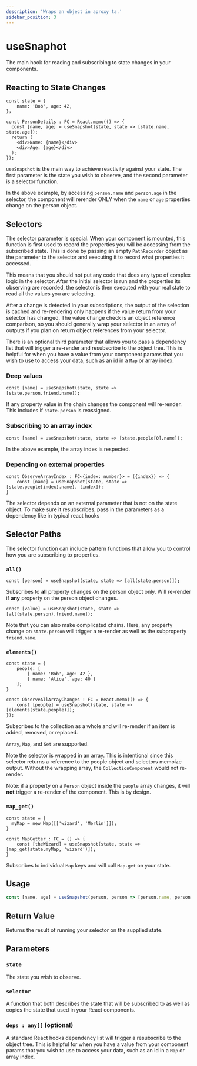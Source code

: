 ```yaml
---
description: 'Wraps an object in aproxy ta.'
sidebar_position: 3
---
```


# useSnaphot

The main hook for reading and subscribing to state changes in your components.

## Reacting to State Changes

```tsx
const state = {    
    name: 'Bob', age: 42,    
};

const PersonDetails : FC = React.memo(() => {
  const [name, age] = useSnapshot(state, state => [state.name, state.age]);
  return (
    <div>Name: {name}</div>
    <div>Age: {age}</div>
  );
});
```

`useSnapshot` is the main way to achieve reactivity against your state.  The first parameter is the state you wish to observe, and the second parameter is a selector function.

In the above example, by accessing `person.name` and `person.age` in the selector, the component will rerender ONLY when the `name` or `age` properties change on the person object.  

## Selectors

The selector parameter is special.  When your component is mounted, this function is first used to record the properties you will be accessing from the subscribed state.  This is done by passing an empty `PathRecorder` object as the parameter to the selector and executing it to record what properties it accessed.  

This means that you should not put any code that does any type of complex logic in the selector.  After the initial selector is run and the properties its observing are recorded, the selector is then executed with your real state to read all the values you are selecting.

After a change is detected in your subscriptions, the output of the selection is cached and re-rendering only happens if the value return from your selector has changed.  The value change check is an object reference comparison, so you should generally wrap your selector in an array of outputs if you plan on return object references from your selector.

There is an optional third parameter that allows you to pass a dependency list that will trigger a re-render and resubscribe to the object tree.  This is helpful for when you have a value from your component params that you wish to use to access your data, such as an id in a `Map` or array index. 

### Deep values

```tsx
const [name] = useSnapshot(state, state => [state.person.friend.name]);
```
If any property value in the chain changes the component will re-render. This includes if `state.person` is reassigned.

### Subscribing to an array index
```tsx
const [name] = useSnapshot(state, state => [state.people[0].name]);
```
In the above example, the array index is respected.

### Depending on external properties

```tsx
const ObserveArrayIndex : FC<{index: number}> = ({index}) => {    
    const [name] = useSnapshot(state, state => [state.people[index].name], [index]);
}
```

The selector depends on an external parameter that is not on the state object.  To make sure it resubscribes, pass in the parameters as a dependency like in typical react hooks

## Selector Paths

The selector function can include pattern functions that allow you to control how you are subscribing to properties.

### `all()`
```tsx
const [person] = useSnapshot(state, state => [all(state.person)]);
```
Subscribes to **all** property changes on the person object only.  Will re-render if **any** property on the person object changes.

```tsx
const [value] = useSnapshot(state, state => [all(state.person).friend.name]);
```
Note that you can also make complicated chains.  Here, any property change on `state.person` will trigger a re-render as well as the subproperty `friend.name`.

### `elements()`
```tsx
const state = {
    people: [
        { name: 'Bob', age: 42 },
        { name: 'Alice', age: 40 }
    ];
}

const ObserveAllArrayChanges : FC = React.memo(() => {
    const [people] = useSnapshot(state, state => [elements(state.people)]);
});
```

Subscribes to the collection as a whole and will re-render if an item is added, removed, or replaced.  

`Array`, `Map`, and `Set` are supported. 

Note the selector is wrapped in an array. This is intentional since this selector returns a reference to the people object and selectors memoize output.  Without the wrapping array, the `CollectionComponent` would not re-render.

Note: if a property on a `Person` object inside the `people` array changes, it will **not** trigger a re-render of the component.  This is by design.

### `map_get()`

```tsx
const state = {
  myMap = new Map([['wizard', 'Merlin']]);
}

const MapGetter : FC = () => {    
    const [theWizard] = useSnapshot(state, state => [map_get(state.myMap, 'wizard')]);
}
```
Subscribes to individual `Map` keys and will call `Map.get` on your state.

## Usage

```typescript
const [name, age] = useSnapshot(person, person => [person.name, person.age]);
```

## Return Value

Returns the result of running your selector on the supplied state. 

## Parameters

### `state`

The state you wish to observe.  

### `selector`

A function that both describes the state that will be subscribed to as well as copies the state that used in your React components.

### `deps : any[]` (optional)

A standard React hooks dependency list will trigger a resubscribe to the object tree.  This is helpful for when you have a value from your component params that you wish to use to access your data, such as an id in a `Map` or array index. 